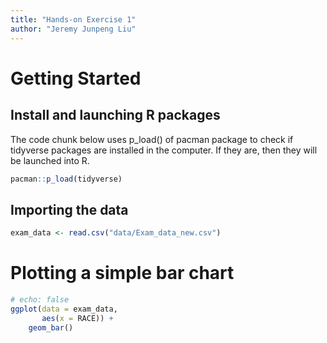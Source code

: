 ```yaml
---
title: "Hands-on Exercise 1"
author: "Jeremy Junpeng Liu"
---
```


# Getting Started

## Install and launching R packages

The code chunk below uses p_load() of pacman package to check if tidyverse packages are installed in the computer. If they are, then they will be launched into R.

```r
pacman::p_load(tidyverse)

```

## Importing the data

```r
exam_data <- read.csv("data/Exam_data_new.csv")
```

# Plotting a simple bar chart

```r
# echo: false
ggplot(data = exam_data,
       aes(x = RACE)) + 
    geom_bar()
```






